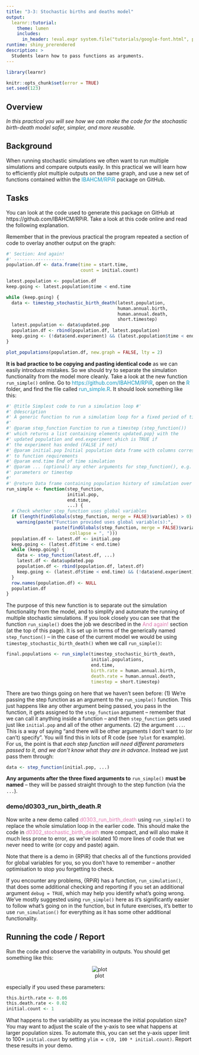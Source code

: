 ```yaml
---
title: "3-3: Stochastic births and deaths model"
output: 
  learnr::tutorial:
    theme: lumen
    includes:
      in_header: !eval.expr system.file("tutorials/google-font.html", package = "RPiR")
runtime: shiny_prerendered
description: >
  Students learn how to pass functions as arguments.
---
```


```r
library(learnr)

knitr::opts_chunk$set(error = TRUE)
set.seed(123)
```

## Overview

*In this practical you will see how we can make the code for the stochastic birth-death model safer, simpler, and more reusable.*

## Background

When running stochastic simulations we often want to run multiple simulations
and compare outputs easily. In this practical we will learn how to efficiently 
plot multiple outputs on the same graph, and use a new set of functions 
contained within the 
<span style="color: #1697C0;">IBAHCM/RPiR</span> package on GitHub.

## Tasks

You can look at the code used to generate this package on GitHub at https://github.com/IBAHCM/RPiR.
Take a look at this code online and read the following explanation.

Remember that in the previous practical the program 
repeated a section of code to overlay another output on the graph:

```r
#' Section: And again!
#' -------------------
population.df <- data.frame(time = start.time,
                            count = initial.count) 

latest.population <- population.df
keep.going <- latest.population$time < end.time 

while (keep.going) {
  data <- timestep_stochastic_birth_death(latest.population,
                                          human.annual.birth,
                                          human.annual.death,
                                          short.timestep)
  latest.population <- data$updated.pop
  population.df <- rbind(population.df, latest.population) 
  keep.going <- (!data$end.experiment) && (latest.population$time < end.time)
}

plot_populations(population.df, new.graph = FALSE, lty = 2)
```

**It is bad practice to be copying and pasting identical code** as we can easily
introduce mistakes. So we should try to separate the simulation functionality 
from the model more cleanly. Take a look at the new 
function `run_simple()` online. Go to <span style="color: #1697C0;">https://github.com/IBAHCM/RPiR</span>, open on the 
<span style="color: #1697C0;">R</span> folder, and find the file called 
<span style="color: #1697C0;">run_simple.R</span>. It should look something like
this:

```r
#' @title Simplest code to run a simulation loop #'
#' @description
#' A generic function to run a simulation loop for a fixed period of time.
#'
#' @param step_function Function to run a timestep (step_function())
#' which returns a list containing elements updated.pop} with the
#' updated population and end.experiment which is TRUE if
#' the experiment has ended (FALSE if not)
#' @param initial.pop Initial population data frame with columns corresponding 
#' to function requirements
#' @param end.time End of time simulation
#' @param ... (optional) any other arguments for step_function(), e.g. 
#' parameters or timestep
#'
#' @return Data frame containing population history of simulation over time
run_simple <- function(step_function, 
                       initial.pop,
                       end.time, 
                       ...) {
  # Check whether step_function uses global variables
  if (length(findGlobals(step_function, merge = FALSE)$variables) > 0)
    warning(paste("Function provided uses global variable(s):",
                  paste(findGlobals(step_function, merge = FALSE)$variables,
                        collapse = ", "))) 
  population.df <- latest.df <- initial.pop 
  keep.going <- (latest.df$time < end.time)
  while (keep.going) {
    data <- step_function(latest.df, ...)
    latest.df <- data$updated.pop
    population.df <- rbind(population.df, latest.df) 
    keep.going <- (latest.df$time < end.time) && (!data$end.experiment)
  }
  row.names(population.df) <- NULL 
  population.df
}
```

The purpose of this new function is to separate out the simulation functionality 
from the model, and to simplify and automate the running of multiple stochastic
simulations. If you look closely you can see that the function `run_simple()` 
does the job we described in the <span style="color: #de77ae;">And again!</span>
section (at the top of this page). It is set up in terms 
of the generically named `step_function()` – in the case of the current model we
would be using `timestep_stochastic_birth_death()` when we call `run_simple()`:

```r
final.populations <- run_simple(timestep_stochastic_birth_death,
                                initial.populations, 
                                end.time,
                                birth.rate = human.annual.birth,
                                death.rate = human.annual.death,
                                timestep = short.timestep)
```

There are two things going on here that we haven’t seen before: (1) We're 
passing the step function as an argument to the `run_simple()` function. This 
just happens like any other argument being passed, you pass in the function, it 
gets assigned to the `step_function` argument – remember that we can call it 
anything inside a function – and then `step_function` gets used just like
`initial.pop` and all of the other arguments. (2) the argument `...`. 
This is a way of saying "and there will be other arguments I don’t want to (or 
can’t) specify". You will find this in lots of R code (see `?plot` for example). 
For us, the point is that *each step function will need different parameters* 
*passed to it, and we don’t know what they are in advance*. Instead we just pass 
them through:

```r
data <- step_function(initial.pop, ...)
```

**Any arguments after the three fixed arguments to** `run_simple()`
**must be named** – they will be passed straight through to the step function 
(via the `...`).

### demo/d0303_run_birth_death.R

Now write a new demo called 
<span style="color: #de77ae;">d0303_run_birth_death</span> using
`run_simple()` to replace the whole simulation loop in the earlier code. 
This should make the code in
<span style="color: #de77ae;">d0302_stochastic_birth_death</span> more compact, and 
will also make it much less prone
to error, as we’ve isolated 10 more lines of code that we never need to write 
(or copy and paste) again. 

Note that there is a demo in {RPiR} that checks
all of the functions provided for global variables for you, so you don’t have to
remember – another optimisation to stop you forgetting to check.

If you encounter any problems, {RPiR} has a function, `run_simulation()`, 
that does some additional checking and reporting if you set an additional 
argument `debug = TRUE`, which may help you identify what’s going wrong. We’ve 
mostly suggested using `run_simple()` here as it’s significantly easier to 
follow what’s going on in the function, but in future exercises, it’s better to 
use `run_simulation()` for everything as it has some other additional 
functionality.

## Running the code / Report

Run the code and observe the variability in outputs. You should get something 
like this:

<center>![plot](images/3-3.gif)</center>

especially if you used these parameters:

```r
this.birth.rate <- 0.06
this.death.rate <- 0.02
initial.count <- 1
```

What happens to the 
variability as you increase the initial population size? You may want to adjust 
the scale of the y-axis to see what happens at larger population sizes. To
automate this, you can set the y-axis upper limit to $100 \times$ 
`initial.count` 
by setting `ylim = c(0, 100 * initial.count)`. Report these results in 
your demo.
